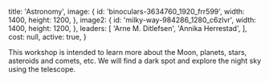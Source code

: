 
  title: 'Astronomy',
  image: {
    id: 'binoculars-3634760_1920_frr599',
    width: 1400,
    height: 1200,
  },
  image2: {
    id: 'milky-way-984286_1280_c6zlvr',
    width: 1400,
    height: 1200,
  },
  leaders: [
    'Arne M. Ditlefsen',
    'Annika Herrestad',
  ],
  cost: null,
  active: true,
}

This workshop is intended to learn more about the Moon, planets, stars, asteroids and comets, etc. We will find a dark spot and explore the night sky using the telescope.

